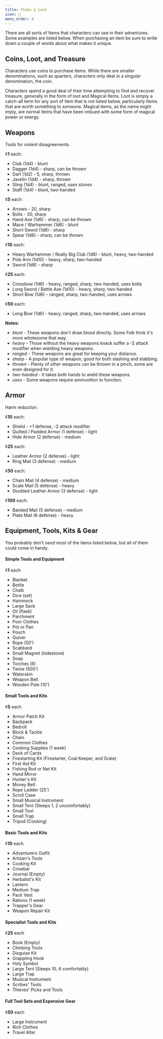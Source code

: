 ```yaml
---
title: Items & Loot
icon: 🏹
menu_order: 8
---
```


There are all sorts of Items that characters can use in their adventures. Some examples are listed below. When purchasing an item be sure to write down a couple of words about what makes it unique.

## Coins, Loot, and Treasure

Characters use coins to purchase items. While there are smaller denominations, such as quarters, characters only deal in a singular denomination, the coin. 

Characters spend a good deal of their time attempting to find and recover treasure, generally in the form of loot and Magical Items. Loot is simply a catch-all term for any sort of Item that is not listed below, particularly Items that are worth something to someone. Magical items, as the name might imply, are normal items that have been imbued with some form of magical power or energy.

## Weapons

Tools for violent disagreements.

¢**1** each:
* Club (1d4) - blunt
*  Dagger (1d4) - sharp, can be thrown
* Dart (1d2) - 5, sharp, thrown
* Javelin (1d4) - sharp, thrown
* Sling (1d4) - blunt, ranged, uses stones
* Staff (1d4) - blunt, two-handed

¢**5** each:
* Arrows - 20, sharp
* Bolts - 30, sharp
* Hand Axe (1d6) - sharp, can be thrown
* Mace / Warhammer (1d6) - blunt
* Short Sword (1d6) - sharp
* Spear (1d6) - sharp, can be thrown

¢**10** each:
* Heavy Warhammer / Really Big Club (1d8) - blunt, heavy, two-handed
* Pole Arm (1d10) - heavy, sharp, two-handed
* Sword (1d8) - sharp

¢**25** each:
* Crossbow (1d6) - heavy, ranged, sharp, two-handed, uses bolts
* Long Sword / Battle Axe (1d10) - heavy, sharp, two-handed
* Short Bow (1d6) - ranged, sharp, two-handed, uses arrows

¢**50** each:
* Long Bow (1d6) - heavy, ranged, sharp, two-handed, uses arrows

**Notes:**
* _blunt_ - These weapons don't draw blood directly. Some Folk think it's more wholesome that way.
* _heavy_ - Those without the heavy weapons knack suffer a -2 attack modifier when wielding heavy weapons.
* _ranged_ - These weapons are great for keeping your distance.
* _sharp_ - A popular type of weapon, good for both slashing and stabbing.
* _thrown_ - Plenty of other weapons can be thrown in a pinch, some are even designed for it.
* _two-handed_ - It takes both hands to wield these weapons.
* _uses_ - Some weapons require ammunition to function.

## Armor
Harm reduction.

¢**10** each:
* Shield - +1 defense, -2 attack modifier
* Quilted / Padded Armor (1 defense) - light
* Hide Armor (2 defense) - medium

¢**25** each:
* Leather Armor (2 defense) - light
* Ring Mail (3 defense) - medium

¢**50** each:
* Chain Mail (4 defense) - medium
* Scale Mail (5 defense) - heavy
* Studded Leather Armor (3 defense) - light

¢**100** each:
* Banded Mail (5 defense) - medium
* Plate Mail (6 defense) - heavy

## Equipment, Tools, Kits & Gear
You probably don't *need* most of the items listed below, but all of them could come in handy.

#### Simple Tools and Equipment
¢**1** each

* Blanket
* Bottle
* Chalk
* Dice (set)
* Hammock
* Large Sack
* Oil (flask)
* Parchment
* Poor Clothes
* Pot or Pan
* Pouch
* Quiver
* Rope (50')
* Scabbard
* Small Magnet (lodestone)
* Soap
* Torches (6)
* Twine (500')
* Waterskin
* Weapon Belt
* Wooden Pole (10')

#### Small Tools and Kits
¢**5** each

* Armor Patch Kit
* Backpack
* Bedroll
* Block & Tackle
* Chain
* Common Clothes
* Cooking Supplies (1 week)
* Deck of Cards
* Firestarting Kit (Firestarter, Coal Keeper, and Grate) 
* First Aid Kit
* Fishing Rod or Net Kit
* Hand Mirror
* Hunter's Kit
* Money Belt
* Rope Ladder (25')
* Scroll Case
* Small Musical Instrument
* Small Tent (Sleeps 1, 2 uncomfortably)
* Small Tool
* Small Trap
* Tripod (Cooking)

#### Basic Tools and Kits
¢**10** each

* Adventurers Outfit
* Artisan's Tools
* Cooking Kit
* Crowbar
* Journal (Empty)
* Herbalist's Kit
* Lantern
* Medium Trap
* Pack Vest
* Rations (1 week)
* Trapper's Gear
* Weapon Repair Kit

#### Specialist Tools and Kits
¢**25** each

* Book (Empty)
* Climbing Tools
* Disguise Kit
* Grappling Hook
* Holy Symbol
* Large Tent (Sleeps 10, 6 comfortably)
* Large Trap
* Musical Instrument
* Scribes' Tools
* Thieves' Picks and Tools

#### Full Tool Sets and Expensive Gear
¢**50** each

* Large Instrument
* Rich Clothes
* Travel Alter